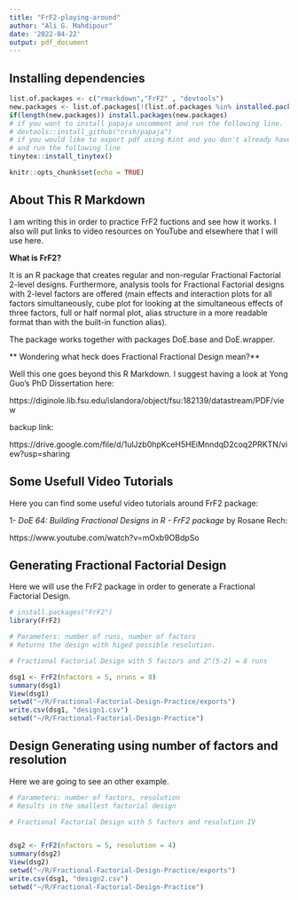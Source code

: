 ```yaml
---
title: "FrF2-playing-around"
author: "Ali G. Mahdipour"
date: '2022-04-22'
output: pdf_document
---
```


## Installing dependencies

``` r
list.of.packages <- c("rmarkdown","FrF2" , "devtools")
new.packages <- list.of.packages[!(list.of.packages %in% installed.packages()[,"Package"])]
if(length(new.packages)) install.packages(new.packages)
# if you want to install papaja uncomment and run the following line.
# devtools::install_github("crsh/papaja")
# if you would like to export pdf using Kint and you don't already have LaTex installed uncomment
# and run the following line
tinytex::install_tinytex()
```
```r
knitr::opts_chunk$set(echo = TRUE)
```

## About This R Markdown

I am writing this in order to practice FrF2 fuctions and see how it works. I also will put links to video resources on YouTube and elsewhere that I will use here.

**What is FrF2?**

It is an R package that creates regular and non-regular Fractional Factorial 2-level designs. Furthermore, analysis tools for Fractional Factorial designs with 2-level factors are offered (main effects and interaction plots for all factors simultaneously, cube plot for looking at the simultaneous effects of three factors, full or half normal plot, alias structure in a more readable format than with the built-in function alias).

The package works together with packages DoE.base and DoE.wrapper.

** Wondering what heck does Fractional Fractional Design mean?**

Well this one goes beyond this R Markdown. I suggest having a look at Yong Guo's PhD Dissertation here:

https://diginole.lib.fsu.edu/islandora/object/fsu:182139/datastream/PDF/view

backup link: 

https://drive.google.com/file/d/1ulJzb0hpKceH5HEiMnndqD2coq2PRKTN/view?usp=sharing


## Some Usefull Video Tutorials

Here you can find some useful video tutorials around FrF2 package:

1- _DoE 64: Building Fractional Designs in R - FrF2 package_ by 
Rosane Rech:

https://www.youtube.com/watch?v=mOxb9OBdpSo

## Generating Fractional Factorial Design 
Here we will use the FrF2 package in order to generate a Fractional Factorial Design. 
``` r
# install.packages("FrF2")
library(FrF2)

# Parameters: number of runs, number of factors
# Returns the design with higed possible resolution.

# Fractional Factorial Design with 5 factors and 2^(5-2) = 8 runs

dsg1 <- FrF2(nfactors = 5, nruns = 8)
summary(dsg1)
View(dsg1)
setwd("~/R/Fractional-Factorial-Design-Practice/exports")
write.csv(dsg1, "design1.csv")
setwd("~/R/Fractional-Factorial-Design-Practice")
```
## Design Generating using number of factors and resolution

Here we are going to see an other example. 
``` r
# Parameters: number of factors, resolution
# Results in the smallest factorial design

# Fractional Factorial Design with 5 factors and resolution IV


dsg2 <- FrF2(nfactors = 5, resolution = 4)
summary(dsg2)
View(dsg2)
setwd("~/R/Fractional-Factorial-Design-Practice/exports")
write.csv(dsg1, "design2.csv")
setwd("~/R/Fractional-Factorial-Design-Practice")
```